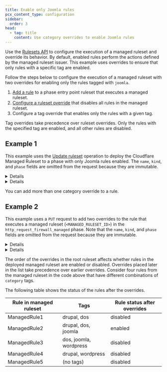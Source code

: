 ```yaml
---
title: Enable only Joomla rules
pcx_content_type: configuration
sidebar:
  order: 3
head:
  - tag: title
    content: Use category overrides to enable Joomla rules
---
```



Use the [Rulesets API](/ruleset-engine/rulesets-api/) to configure the execution of a managed ruleset and override its behavior. By default, enabled rules perform the actions defined by the managed ruleset issuer. This example uses overrides to ensure that only rules with a specific tag are enabled.

Follow the steps below to configure the execution of a managed ruleset with two overrides for enabling only the rules tagged with `joomla`.

1. [Add a rule](/ruleset-engine/basic-operations/deploy-rulesets/) to a phase entry point ruleset that executes a managed ruleset.
2. [Configure a ruleset override](/ruleset-engine/managed-rulesets/override-managed-ruleset/) that disables all rules in the managed ruleset.
3. Configure a tag override that enables only the rules with a given tag.

Tag overrides take precedence over ruleset overrides. Only the rules with the specified tag are enabled, and all other rules are disabled.

## Example 1

This example uses the [Update ruleset](/ruleset-engine/rulesets-api/update/) operation to deploy the Cloudflare Managed Ruleset to a phase with only Joomla rules enabled. The `name`, `kind`, and `phase` fields are omitted from the request because they are immutable.

<Details header="Example: Enable only Joomla rules using category overrides at the zone level">

```bash
curl --request PUT \
https://api.cloudflare.com/client/v4/zones/{zone_id}/rulesets/phases/http_request_firewall_managed/entrypoint \
--header "Authorization: Bearer <API_TOKEN>" \
--header "Content-Type: application/json" \
--data '{
  "rules": [
    {
      "action": "execute",
      "expression": "true",
      "action_parameters": {
        "id": "<MANAGED_RULESET_ID>",
        "overrides": {
          "enabled": false,
          "categories": [
            {
              "category": "joomla",
              "action": "block",
              "enabled": true
            }
          ]
        }
      }
    }
  ]
}'
```

- `"id": "<MANAGED_RULESET_ID>"` adds a rule to the ruleset of a phase that will apply the Cloudflare Managed Ruleset to requests for the specified zone (`{zone_id}`).
- `"enabled": false` defines an override at the ruleset level that disables all rules in the managed ruleset.
- `"categories": [{"category": "joomla", "action": "block", "enabled": true}]` defines an override at the tag level that enables the Joomla rules and sets their action to `block`.

</Details>

<Details header="Example: Enable only Joomla rules using category overrides at the account level">

```bash
curl --request PUT \
https://api.cloudflare.com/client/v4/accounts/{account_id}/rulesets/phases/http_request_firewall_managed/entrypoint \
--header "Authorization: Bearer <API_TOKEN>" \
--header "Content-Type: application/json" \
--data '{
  "rules": [
    {
      "action": "execute",
      "expression": "cf.zone.name eq \"example.com\" and cf.zone.plan eq \"ENT\"",
      "action_parameters": {
        "id": "<MANAGED_RULESET_ID>",
        "overrides": {
          "enabled": false,
          "categories": [
            {
              "category": "joomla",
              "action": "block",
              "enabled": true
            }
          ]
        }
      }
    }
  ]
}'
```

- `"id": "<MANAGED_RULESET_ID>"` adds a rule to the ruleset of a phase that will apply the Cloudflare Managed Ruleset to requests for `example.com`.
- `"enabled": false` defines an override at the ruleset level that disables all rules in the managed ruleset.
- `"categories": [{"category": "joomla", "action": "block", "enabled": true}]` defines an override at the tag level that enables the Joomla rules and sets their action to `block`.

</Details>

You can add more than one category override to a rule.

## Example 2

This example uses a `PUT` request to add two overrides to the rule that executes a managed ruleset (`<MANAGED_RULESET_ID>`) in the `http_request_firewall_managed` phase. Note that the `name`, `kind`, and `phase` fields are omitted from the request because they are immutable.

<Details header="Example: Add more than one category override at the zone level">

```bash
curl --request PUT \
https://api.cloudflare.com/client/v4/zones/{zone_id}/rulesets/phases/http_request_firewall_managed/entrypoint \
--header "Authorization: Bearer <API_TOKEN>" \
--header "Content-Type: application/json" \
--data '{
  "rules": [
    {
      "action": "execute",
      "expression": "true",
      "action_parameters": {
        "id": "<MANAGED_RULESET_ID>",
        "overrides": {
          "enabled": false,
          "categories": [
            {
              "category": "joomla",
              "action": "log",
              "enabled": true
            },
            {
              "category": "wordpress",
              "enabled": false
            }
          ]
        }
      }
    }
  ]
}'
```

</Details>

<Details header="Example: Add more than one category override at the account level">

```bash
curl --request PUT \
https://api.cloudflare.com/client/v4/account/{account_id}/rulesets/phases/http_request_firewall_managed/entrypoint \
--header "Authorization: Bearer <API_TOKEN>" \
--header "Content-Type: application/json" \
--data '{
  "rules": [
    {
      "action": "execute",
      "expression": "cf.zone.name eq \"example.com\" and cf.zone.plan eq \"ENT\"",
      "action_parameters": {
        "id": "<MANAGED_RULESET_ID>",
        "overrides": {
          "enabled": false,
          "categories": [
            {
              "category": "joomla",
              "action": "log",
              "enabled": true
            },
            {
              "category": "wordpress",
              "enabled": false
            }
          ]
        }
      }
    }
  ]
}'
```

</Details>

The order of the overrides in the root ruleset affects whether rules in the deployed managed ruleset are enabled or disabled. Overrides placed later in the list take precedence over earlier overrides. Consider four rules from the managed ruleset in the code above that have different combinations of `category` tags.

The following table shows the status of the rules after the overrides.

| Rule in managed ruleset | Tags                   | Rule status after overrides |
| ----------------------- | ---------------------- | --------------------------- |
| ManagedRule1            | drupal, dos            | disabled                    |
| ManagedRule2            | drupal, dos, joomla    | enabled                     |
| ManagedRule3            | dos, joomla, wordpress | disabled                    |
| ManagedRule4            | drupal, wordpress      | disabled                    |
| ManagedRule5            | (no tags)              | disabled                    |
